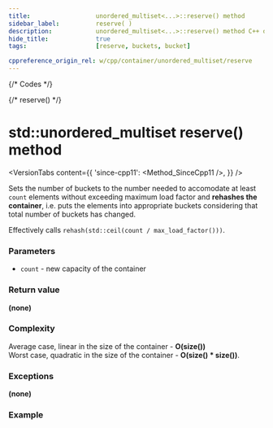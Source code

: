 ```yaml
---
title:					unordered_multiset<...>::reserve() method
sidebar_label:			reserve( )
description:			unordered_multiset<...>::reserve() method C++ documentation
hide_title:				true
tags:					[reserve, buckets, bucket]

cppreference_origin_rel: w/cpp/container/unordered_multiset/reserve
---
```



{/* Codes */}

{/* reserve() */}

# std::unordered_multiset reserve() method

<VersionTabs content={{
    'since-cpp11': <Method_SinceCpp11 />,
    }} />

Sets the number of buckets to the number needed to accomodate at least `count` elements without exceeding maximum load factor and **rehashes the container**,
i.e. puts the elements into appropriate buckets considering that total number of buckets has changed.

Effectively calls `rehash(std::ceil(count / max_load_factor()))`.

### Parameters

 - `count` - new capacity of the container

### Return value

**(none)**

### Complexity

Average case, linear in the size of the container - **O(size())**  
Worst case, quadratic in the size of the container - **O(size() * size())**.

### Exceptions

**(none)**

### Example

<ImproveSection />
